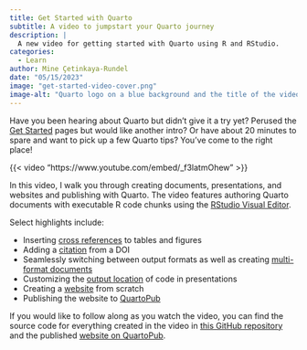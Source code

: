 ```yaml
---
title: Get Started with Quarto
subtitle: A video to jumpstart your Quarto journey
description: |
  A new video for getting started with Quarto using R and RStudio.
categories:
  - Learn
author: Mine Çetinkaya-Rundel
date: "05/15/2023"
image: "get-started-video-cover.png"
image-alt: "Quarto logo on a blue background and the title of the video - Get started with Quarto"
---
```


Have you been hearing about Quarto but didn't give it a try yet? Perused the [Get Started](/docs/get-started/index.qmd) pages but would like another intro? Or have about 20 minutes to spare and want to pick up a few Quarto tips? You've come to the right place!

{{< video "https://www.youtube.com/embed/_f3latmOhew" >}}

In this video, I walk you through creating documents, presentations, and websites and publishing with Quarto. The video features authoring Quarto documents with executable R code chunks using the [RStudio Visual Editor](/docs/visual-editor/index.qmd).

Select highlights include:

-   Inserting [cross references](/docs/authoring/cross-references.qmd) to tables and figures
-   Adding a [citation](/docs/visual-editor/technical.qmd#citations) from a DOI
-   Seamlessly switching between output formats as well as creating [multi-format documents](/docs/output-formats/html-multi-format.qmd)
-   Customizing the [output location](/docs/presentations/revealjs/#output-location) of code in presentations
-   Creating a [website](/docs/websites/website-basics.qmd) from scratch
-   Publishing the website to [QuartoPub](/docs/publishing/quarto-pub.qmd)

If you would like to follow along as you watch the video, you can find the source code for everything created in the video in [this GitHub repository](https://github.com/mine-cetinkaya-rundel/get-started-quarto) and the published [website on QuartoPub](https://mine.quarto.pub/welcome-to-quarto/).

